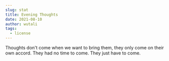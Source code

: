 ```yaml
---
slug: stat
title: Evening Thoughts
date: 2021-08-10
author: wutali
tags:
  - license
---
```

Thoughts don't come when we want to bring them, they only come on their own accord. They had no time to come. They just have to come.